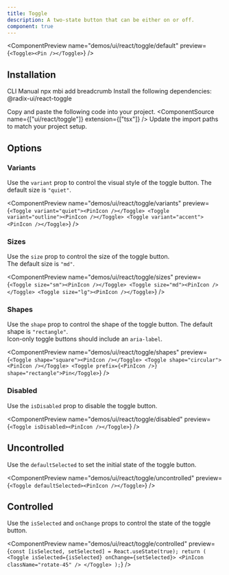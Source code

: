 ```yaml
---
title: Toggle
description: A two-state button that can be either on or off.
component: true
---
```


<ComponentPreview
  name="demos/ui/react/toggle/default"
  preview={`<Toggle><Pin /></Toggle>`}
/>

## Installation

<Tabs defaultValue="cli">
<TabsList>
<TabsTrigger value="cli">
CLI
</TabsTrigger>
<TabsTrigger value="manual">  
Manual
</TabsTrigger>
</TabsList>

<TabsContent value="cli">
<Bash>
<BashCommand>npx</BashCommand> mbi add breadcrumb
</Bash>
</TabsContent>

<TabsContent value="manual">
<Steps>
  <Step className='flex items-center gap-2 mb-2'>Install the following dependencies:<SelectPackageManager/></Step>

<Bash>
<PackageManager/> @radix-ui/react-toggle
</Bash>

  <Step>Copy and paste the following code into your project.</Step>
  <ComponentSource name={["ui/react/toggle"]} extension={["tsx"]} />
  <Step>Update the import paths to match your project setup.</Step>
</Steps>
</TabsContent>
</Tabs>

## Options

### Variants

Use the `variant` prop to control the visual style of the toggle button.
The default size is `"quiet"`.

<ComponentPreview
  name="demos/ui/react/toggle/variants"
  preview={`<Toggle variant="quiet"><PinIcon /></Toggle>
<Toggle variant="outline"><PinIcon /></Toggle>
<Toggle variant="accent"><PinIcon /></Toggle>`}
/>

### Sizes

Use the `size` prop to control the size of the toggle button.<br/>
The default size is `"md"`.

<ComponentPreview
  name="demos/ui/react/toggle/sizes"
  preview={`<Toggle size="sm"><PinIcon /></Toggle>
<Toggle size="md"><PinIcon /></Toggle>
<Toggle size="lg"><PinIcon /></Toggle>`}
/>

### Shapes

Use the `shape` prop to control the shape of the toggle button. The default shape is `"rectangle"`.<br/>
Icon-only toggle buttons should include an `aria-label`.

<ComponentPreview
  name="demos/ui/react/toggle/shapes"
  preview={`<Toggle shape="square"><PinIcon /></Toggle>
<Toggle shape="circular"><PinIcon /></Toggle>
<Toggle prefix={<PinIcon />} shape="rectangle">Pin</Toggle>`}
/>

### Disabled

Use the `isDisabled` prop to disable the toggle button.

<ComponentPreview
  name="demos/ui/react/toggle/disabled"
  preview={`<Toggle isDisabled><PinIcon /></Toggle>`}
/>

## Uncontrolled

Use the `defaultSelected` to set the initial state of the toggle button.

<ComponentPreview
  name="demos/ui/react/toggle/uncontrolled"
  preview={`<Toggle defaultSelected><PinIcon /></Toggle>`}
/>

## Controlled

Use the `isSelected` and `onChange` props to control the state of the toggle button.

<ComponentPreview
  name="demos/ui/react/toggle/controlled"
  preview={`const [isSelected, setSelected] = React.useState(true);
return (
  <Toggle isSelected={isSelected} onChange={setSelected}>
    <PinIcon className="rotate-45" />
  </Toggle>
);`}
/>
